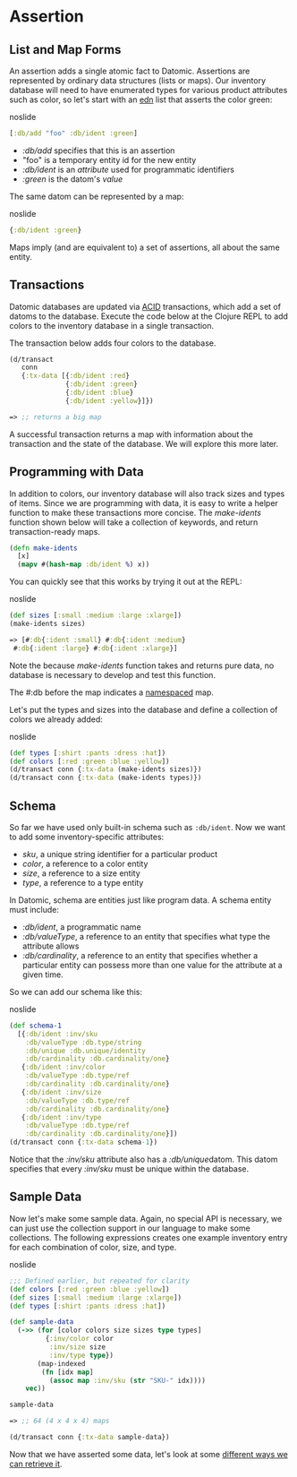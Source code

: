 Assertion
=========

List and Map Forms
------------------

An assertion adds a single atomic fact to Datomic. Assertions are represented by ordinary data structures (lists or maps). Our inventory database will need to have enumerated types for various product attributes such as color, so let's start with an [edn](https://github.com/edn-format/edn) list that asserts the color green:

noslide

```clojure
[:db/add "foo" :db/ident :green]
```



- *:db/add* specifies that this is an assertion
- "foo" is a temporary entity id for the new entity
- *:db/ident* is an *attribute* used for programmatic identifiers
- *:green* is the datom's *value*

The same datom can be represented by a map:

noslide

```clojure
{:db/ident :green}
```



Maps imply (and are equivalent to) a set of assertions, all about the same entity.





Transactions
------------

Datomic databases are updated via [ACID](../transactions/acid.html) transactions, which add a set of datoms to the database. Execute the code below at the Clojure REPL to add colors to the inventory database in a single transaction.

The transaction below adds four colors to the database.

```clojure
(d/transact
   conn 
   {:tx-data [{:db/ident :red}
              {:db/ident :green}
              {:db/ident :blue}
              {:db/ident :yellow}]})
```



```clojure
=> ;; returns a big map
```



A successful transaction returns a map with information about the transaction and the state of the database. We will explore this more later.





Programming with Data
---------------------

In addition to colors, our inventory database will also track sizes and types of items. Since we are programming with data, it is easy to write a helper function to make these transactions more concise. The *make-idents* function shown below will take a collection of keywords, and return transaction-ready maps.

```clojure
(defn make-idents
  [x]
  (mapv #(hash-map :db/ident %) x))
```



You can quickly see that this works by trying it out at the REPL:

noslide

```clojure
(def sizes [:small :medium :large :xlarge])
(make-idents sizes)
```



```clojure
=> [#:db{:ident :small} #:db{:ident :medium} 
 #:db{:ident :large} #:db{:ident :xlarge}]
```



Note the because *make-idents* function takes and returns pure data, no database is necessary to develop and test this function.

The #:db before the map indicates a [namespaced](https://clojure.org/guides/weird_characters#_and_namespace_map_syntax) map.

Let's put the types and sizes into the database and define a collection of colors we already added:

noslide

```clojure
(def types [:shirt :pants :dress :hat])
(def colors [:red :green :blue :yellow])
(d/transact conn {:tx-data (make-idents sizes)})
(d/transact conn {:tx-data (make-idents types)})
```







Schema
------

So far we have used only built-in schema such as `:db/ident`. Now we want to add some inventory-specific attributes:

- *sku*, a unique string identifier for a particular product
- *color*, a reference to a color entity
- *size*, a reference to a size entity
- *type*, a reference to a type entity

In Datomic, schema are entities just like program data. A schema entity must include:

- *:db/ident*, a programmatic name
- *:db/valueType*, a reference to an entity that specifies what type the attribute allows
- *:db/cardinality*, a reference to an entity that specifies whether a particular entity can possess more than one value for the attribute at a given time.

So we can add our schema like this:

noslide

```clojure
(def schema-1
  [{:db/ident :inv/sku
    :db/valueType :db.type/string
    :db/unique :db.unique/identity
    :db/cardinality :db.cardinality/one}
   {:db/ident :inv/color
    :db/valueType :db.type/ref
    :db/cardinality :db.cardinality/one}
   {:db/ident :inv/size
    :db/valueType :db.type/ref
    :db/cardinality :db.cardinality/one}
   {:db/ident :inv/type
    :db/valueType :db.type/ref
    :db/cardinality :db.cardinality/one}])
(d/transact conn {:tx-data schema-1})
```



Notice that the *:inv/sku* attribute also has a *:db/unique*datom. This datom specifies that every *:inv/sku* must be unique within the database.





Sample Data
-----------

Now let's make some sample data. Again, no special API is necessary, we can just use the collection support in our language to make some collections. The following expressions creates one example inventory entry for each combination of color, size, and type.

noslide

```clojure
;;; Defined earlier, but repeated for clarity
(def colors [:red :green :blue :yellow])
(def sizes [:small :medium :large :xlarge])
(def types [:shirt :pants :dress :hat])

(def sample-data
  (->> (for [color colors size sizes type types]
         {:inv/color color
          :inv/size size
          :inv/type type})
       (map-indexed
        (fn [idx map]
          (assoc map :inv/sku (str "SKU-" idx))))
    vec))
```



```clojure
sample-data
```



```clojure
=> ;; 64 (4 x 4 x 4) maps
```



```clojure
(d/transact conn {:tx-data sample-data})
```



Now that we have asserted some data, let's look at some [different ways we can retrieve it](read.html).